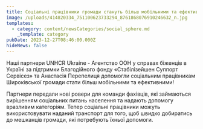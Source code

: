 ```yaml
---
title: Соціальні працівники громади стануть більш мобільними та ефективними
image: /uploads/414820334_751100623733294_8761868076910246632_n.jpg
templates:
  - category: content/newsCategories/social_sphere.md
    _template: category
pubDate: 2023-12-27T08:46:00.000Z
hideNews: false
---
```


Наші партнери UNHCR Ukraine - Aгентство ООН у справах біженців в Україні за підтримки Благодійного фонду «Стабілізейшен Суппорт Сервісез» та Анастасія Перепелиця допомогли соціальним працівникам Широківської громади стати більш мобільними та ефективними!

Партнери передали нові ровери для команди фахівців, які займаються вирішенням соціальних питань населення та надають допомогу вразливим категоріям. Тепер соціальні працівники можуть використовувати наданий транспорт для того, щоб швидко добиратись до мешканців громади, які потребують їхньої допомоги.
